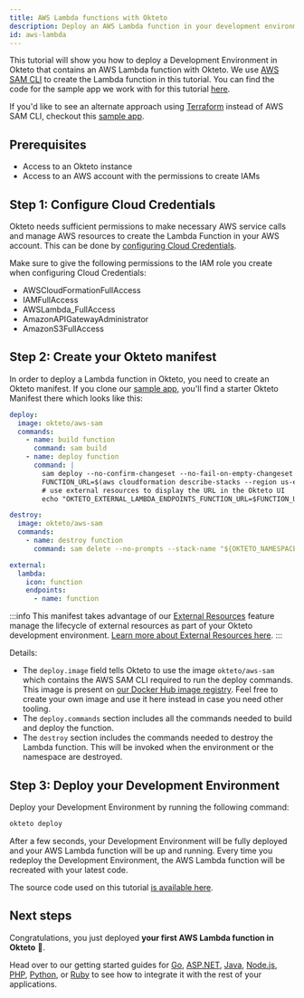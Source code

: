 ```yaml
---
title: AWS Lambda functions with Okteto
description: Deploy an AWS Lambda function in your development environment
id: aws-lambda
---
```



This tutorial will show you how to deploy a Development Environment in Okteto that contains an AWS Lambda function with Okteto. We use [AWS SAM CLI](https://docs.aws.amazon.com/serverless-application-model/latest/developerguide/what-is-sam-overview.html) to create the Lambda function in this tutorial.
You can find the code for the sample app we work with for this tutorial [here](https://github.com/okteto/aws-lambda).

If you'd like to see an alternate approach using [Terraform](https://www.terraform.io/) instead of AWS SAM CLI, checkout this [sample app](https://github.com/okteto-community/aws-lambda-with-terraform).

## Prerequisites

- Access to an Okteto instance
- Access to an AWS account with the permissions to create IAMs

## Step 1: Configure Cloud Credentials

Okteto needs sufficient permissions to make necessary AWS service calls and manage AWS resources to create the Lambda Function in your AWS account. This can be done  by [configuring Cloud Credentials](admin/cloud-credentials/aws.mdx).

Make sure to give the following permissions to the IAM role you create when configuring Cloud Credentials:

- AWSCloudFormationFullAccess
- IAMFullAccess
- AWSLambda_FullAccess
- AmazonAPIGatewayAdministrator
- AmazonS3FullAccess

## Step 2: Create your Okteto manifest

In order to deploy a Lambda function in Okteto, you need to create an Okteto manifest. If you clone our [sample app](https://github.com/okteto/aws-lambda), you'll find a starter Okteto Manifest there which looks like this:

```yaml title="okteto.yaml"
deploy:
  image: okteto/aws-sam
  commands:
    - name: build function
      command: sam build
    - name: deploy function
      command: |
        sam deploy --no-confirm-changeset --no-fail-on-empty-changeset --s3-prefix "${OKTETO_NAMESPACE}" --stack-name "${OKTETO_NAMESPACE}-okteto-lambda" --resolve-s3
        FUNCTION_URL=$(aws cloudformation describe-stacks --region us-east-1 --stack-name ${OKTETO_NAMESPACE}-okteto-lambda --query "Stacks[0].Outputs[0].OutputValue" --output text)
        # use external resources to display the URL in the Okteto UI
        echo "OKTETO_EXTERNAL_LAMBDA_ENDPOINTS_FUNCTION_URL=$FUNCTION_URL" >> $OKTETO_ENV

destroy:
  image: okteto/aws-sam
  commands:
    - name: destroy function
      command: sam delete --no-prompts --stack-name "${OKTETO_NAMESPACE}-okteto-lambda" --region us-east-1

external:
  lambda:
    icon: function
    endpoints:
      - name: function
```

:::info
This manifest takes advantage of our [External Resources](tutorials/external-resources.mdx) feature manage the lifecycle of external resources as part of your Okteto development environment. [Learn more about External Resources here](tutorials/external-resources.mdx).
:::

Details:

- The `deploy.image` field tells Okteto to use the image `okteto/aws-sam` which contains the AWS SAM CLI required to run the deploy commands. This image is present on [our Docker Hub image registry](https://hub.docker.com/r/okteto/aws-sam). Feel free to create your own image and use it here instead in case you need other tooling.
- The `deploy.commands` section includes all the commands needed to build and deploy the function.
- The `destroy` section includes the commands needed to destroy the Lambda function. This will be invoked when the environment or the namespace are destroyed.

## Step 3: Deploy your Development Environment

Deploy your Development Environment by running the following command:

```bash
okteto deploy
```

After a few seconds, your Development Environment will be fully deployed and your AWS Lambda function will be up and running. Every time you redeploy the Development Environment, the AWS Lambda function will be recreated with your latest code.

The source code used on this tutorial [is available here](https://github.com/okteto/aws-lambda).

## Next steps

Congratulations, you just deployed **your first AWS Lambda function in Okteto** 🚀.

Head over to our getting started guides for [Go](development/containers/file-sync/golang.mdx), [ASP.NET](development/containers/file-sync/aspnetcore.mdx), [Java](development/containers/file-sync/java.mdx), [Node.js](development/containers/file-sync/node.mdx), [PHP](development/containers/file-sync/php.mdx), [Python](development/containers/file-sync/python.mdx), or [Ruby](development/containers/file-sync/ruby.mdx) to see how to integrate it with the rest of your applications.
